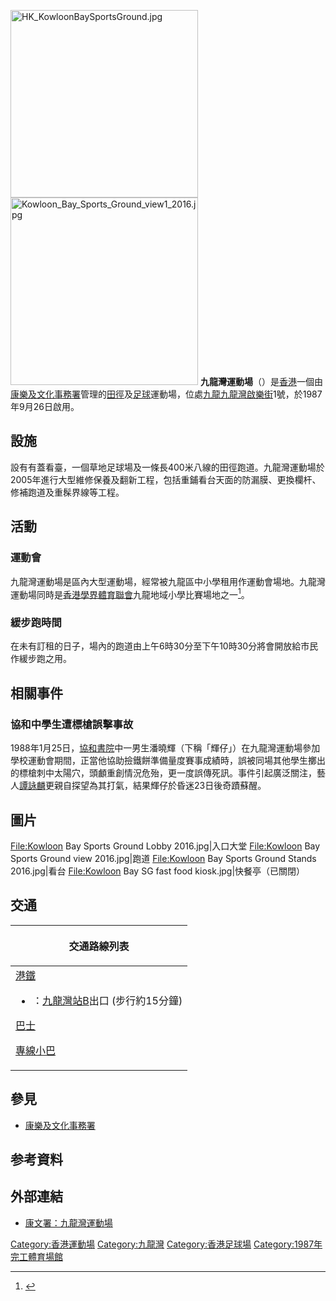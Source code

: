 {{Infobox Stadium
|地图=香港 | 所在纬度=22.326993 | 所在经度=114.209696 | 地图描述= | 图钉描述=九龍灣運動場 | 图钉描述位置=
|stadium_name = 九龍灣運動場<br />Kowloon Bay Sports Ground 
|nickname = 
|image = [[File:Kowloon_Bay_Sports_Ground_2016.jpg|300px]]
|location = [[九龍|九龍]][[九龍灣|九龍灣]]啟樂街1號<br />{{coord|22.326993|114.209696}}
|built = 
| opened = 1987年9月26日
|renovated = 
|owner = [[香港特區政府|香港特區政府]]
|operator = [[康樂及文化事務署|康樂及文化事務署]]
|surface = [[草地|草地]]
|tenants = 
|seating_capacity = 1,500
|dimensions = 
|}}
[[File:HK_KowloonBaySportsGround.jpg|300px]]
[[File:Kowloon_Bay_Sports_Ground_view1_2016.jpg|300px]]
'''九龍灣運動場'''（{{lang-en|Kowloon Bay Sports Ground}}）是[[香港|香港]]一個由[[康樂及文化事務署|康樂及文化事務署]]管理的[[田徑|田徑]]及[[足球|足球]]運動場，位處[[九龍|九龍]][[九龍灣|九龍灣]][[啟樂街|啟樂街]]1號，於1987年9月26日啟用。

==設施==
設有有蓋看臺，一個草地足球場及一條長400米八線的田徑跑道。九龍灣運動場於2005年進行大型維修保養及翻新工程，包括重鋪看台天面的防漏膜、更換欄杆、修補跑道及重髹界線等工程。

==活動==
===運動會===
九龍灣運動場是區內大型運動場，經常被九龍區中小學租用作運動會場地。九龍灣運動場同時是[[香港學界體育聯會|香港學界體育聯會]]九龍地域小學比賽場地之一<ref>{{Cite web |url=http://www.hkssf-hk.org.hk/hk/pri/ke.htm |title=香港學界體育聯會 九龍東區小學分會 |accessdate=2011-10-06 |archive-date=2020-11-22 |archive-url=https://web.archive.org/web/20201122093809/http://www.hkssf-hk.org.hk/hk/pri/ke.htm |dead-url=no }}</ref>。

===緩步跑時間===
在未有訂租的日子，場內的跑道由上午6時30分至下午10時30分將會開放給市民作緩步跑之用。

==相關事件==
===協和中學生遭標槍誤擊事故===
1988年1月25日，[[協和書院|協和書院]]中一男生潘曉輝（下稱「輝仔」）在九龍灣運動場參加學校運動會期間，正當他協助撿鐵餅準備量度賽事成績時，誤被同場其他學生擲出的標槍刺中太陽穴，頭顱重創情況危殆，更一度誤傳死訊。事件引起廣泛關注，藝人[[譚詠麟|譚詠麟]]更親自探望為其打氣，結果輝仔於昏迷23日後奇蹟蘇醒。

==圖片==
<gallery>
File:Kowloon Bay Sports Ground Lobby 2016.jpg|入口大堂
File:Kowloon Bay Sports Ground view 2016.jpg|跑道
File:Kowloon Bay Sports Ground Stands 2016.jpg|看台
File:Kowloon Bay SG fast food kiosk.jpg|快餐亭（已關閉）
</gallery>

==交通==
{| class="mw-collapsible mw-collapsed wikitable" style="background:white; margin: 0 auto; width: auto;" 
! 交通路線列表
|-
|
;[[港鐵|港鐵]]
*{{港鐵路線標誌|KTL}}：[[九龍灣站|九龍灣站]]B出口 (步行約15分鐘)
;[[香港巴士|巴士]]
{{九龍新界巴士簡單列表|5D|13X|15A|22|22M|24|28B|74A|78X|224X|N213}}
{{過海隧道巴士簡單列表|107|108|608|608P}}
;[[香港小巴|專線小巴]]
{{九龍專線小巴簡單列表|46|56|62S|87}}
|}

==參見==
* [[康樂及文化事務署|康樂及文化事務署]]

==参考資料==
{{reflist}}

==外部連結==
* [https://www.lcsd.gov.hk/tc/facilities/facilitieslist/facilities.php?fid=962 康文署：九龍灣運動場] {{Wayback|url=https://www.lcsd.gov.hk/tc/facilities/facilitieslist/facilities.php?fid=962 |date=20201119052534 }}

{{香港運動場}}

[[Category:香港運動場|Category:香港運動場]]
[[Category:九龍灣|Category:九龍灣]]
[[Category:香港足球場|Category:香港足球場]]
[[Category:1987年完工體育場館|Category:1987年完工體育場館]]